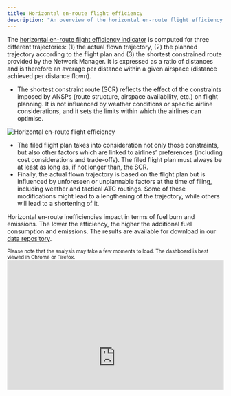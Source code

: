 ```yaml
---
title: Horizontal en-route flight efficiency
description: "An overview of the horizontal en-route flight efficiency for the entire EUROCONTROL area and per individual state."
---
```


<style type="text/css">
.img-responsive {
    margin: 0 auto;
    max-width: 75%
}

.resp-container {
    position: relative;
    overflow: hidden;
    padding-top: 60.0%;
}

.resp-iframe {
    position: absolute;
    top: 0;
    left: 0;
    width: 100%;
    height: 150%;
    border: 0;
}
</style>

<div class="container">
<div class="row align-items-start">
<div class="col-sm-9">
The [horizontal en-route flight efficiency indicator](/methodology/horizontal-flight-efficiency-pi/) is computed for three different trajectories: (1) the actual flown trajectory, (2) the planned trajectory according to the flight plan and (3) the shortest constrained route  provided by the Network Manager. It is expressed as a ratio of distances and is therefore an average per distance within a given airspace (distance achieved per distance flown).

* The shortest constraint route (SCR) reflects the effect of the constraints imposed by ANSPs (route structure, airspace availability, etc.) on flight planning. It is not influenced by weather conditions or specific airline considerations, and it sets the limits within which the airlines can optimise.
</div>
<div class="col-sm-3">
<div class="card border-0">
  <img class="card-img-top" src="/images/eff/ectl_hfe.jpg" alt="Horizontal en-route flight efficiency">
</div></div></div></div>

* The filed flight plan takes into consideration not only those constraints, but also other factors which are linked to airlines’ preferences (including cost considerations and trade-offs). The filed flight plan must always be at least as long as, if not longer than, the SCR.
* Finally, the actual flown trajectory is based on the flight plan but is influenced by unforeseen or unplannable factors at the time of filing, including weather and tactical ATC routings. Some of these modifications might lead to a lengthening of the trajectory, while others will lead to a shortening of it.

Horizontal en-route inefficiencies impact in terms of fuel burn and emissions. The lower the efficiency, the higher the additional fuel consumption and emissions. The results are available for download in our [data repository](/data/). 

<small>Please note that the analysis may take a few moments to load. The dashboard is best viewed in Chrome or Firefox.</small>
<div class="resp-container">
<iframe class="resp-iframe" src="https://datastudio.google.com/embed/reporting/deb16ec2-afe5-40f2-aba2-56bcab9b895a/page/L8ePB" frameborder="0" style="border:0" allowfullscreen></iframe>
</div>